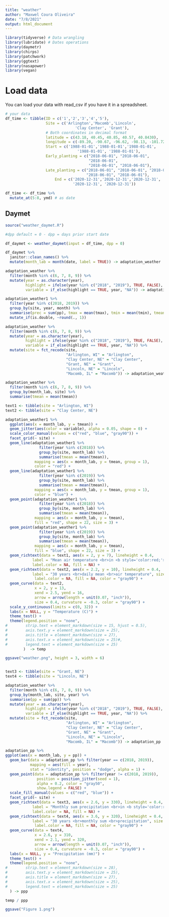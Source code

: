 ```yaml
---
title: "weather"
author: "Maxwel Coura Oliveira"
date: "7/8/2021"
output: html_document
---
```


```r
library(tidyverse) # Data wrangling
library(lubridate) # Dates operations
library(daymetr)
library(chirps)
library(patchwork)
library(ggtext)
library(nasapower)
library(vegan)
```

# Load data

You can load your data with read_csv if you have it in a spreadsheet.

```r
# your data
df_time <- tibble(ID = c('1','2','3','4','5'), 
                  Site = c('Arlington','Macomb','Lincoln',
                               'Clay Center', 'Grant'),
                  # Both coordinates in decimal format
                  latitude = c(43.18, 40.45, 40.85, 40.57, 40.8430),
                  longitude = c(-89.20, -90.67, -96.62, -98.13, -101.72),
                  Start = c('1988-01-01','1988-01-01','1988-01-01',
                                '1988-01-01', '1988-01-01'),
                  Early_planting = c("2018-06-01", "2018-06-01",
                                     "2018-06-01",
                                     "2018-06-01", "2018-06-01"),
                  Late_planting = c("2018-06-01", "2018-06-01", "2018-06-01",
                                    "2018-06-01", "2018-06-01"),
                      End = c('2020-12-31','2020-12-31','2020-12-31',
                              '2020-12-31', '2020-12-31'))

df_time <- df_time %>% 
  mutate_at(5:8, ymd) # as date
```


## Daymet 

```r
source("weather_daymet.R")
```



```r
#dpp default = 0 - dpp = days prior start date

df_daymet <- weather_daymet(input = df_time, dpp = 0) 
```


```r
df_daymet %>% 
  janitor::clean_names() %>% 
  mutate(month_lab = month(date, label = TRUE)) -> adaptation_weather
```


```r
adaptation_weather %>% 
  filter(month %in% c(6, 7, 8, 9)) %>% 
  mutate(year = as.character(year),
         highlight = ifelse(year %in% c("2018", "2019"), TRUE, FALSE),
         variable = if_else(highlight == TRUE, year, "NA")) -> adaptation_weather1
```


```r
adaptation_weather1 %>% 
  filter(year %in% c(2018, 2019)) %>% 
  group_by(site, year, month) %>% 
  summarise(prec = sum(pp), tmax = mean(tmax), tmin = mean(tmin), tmean = mean(tmean)) %>% 
  mutate_if(is.double, ~round(., 1))
```






















```r
adaptation_weather %>% 
  filter(month %in% c(6, 7, 8, 9)) %>% 
  mutate(year = as.character(year),
         highlight = ifelse(year %in% c("2018", "2019"), TRUE, FALSE),
         variable = if_else(highlight == TRUE, year, "NA")) %>% 
  mutate(site = fct_recode(site, 
                           "Arlington, WI" = "Arlington",
                           "Clay Center, NE" = "Clay Center",
                           "Grant, NE" = "Grant",
                           "Lincoln, NE" = "Lincoln",
                           "Macomb, IL" = "Macomb")) -> adaptation_weather1
```

```r
adaptation_weather %>% 
  filter(month %in% c(6, 7, 8, 9)) %>% 
  group_by(month_lab, site) %>% 
  summarise(tmean = mean(tmean))
```




```r
text1 <- tibble(site = "Arlington, WI")
text2 <- tibble(site = "Clay Center, NE")
```

 
```r
adaptation_weather1 %>% 
  ggplot(aes(x = month_lab, y = tmean)) +
  geom_jitter(aes(color = variable), alpha = 0.05, shape = 0) +
  scale_color_manual(values = c("red", "blue", "gray90")) +
  facet_grid(~ site) +
  geom_line(adaptation_weather1 %>% 
               filter(year %in% c(2018)) %>% 
               group_by(site, month_lab) %>% 
               summarise(tmean = mean(tmean)),
             mapping = aes(x = month_lab, y = tmean, group = 1), 
             color = "red") +
  geom_line(adaptation_weather1 %>% 
               filter(year %in% c(2019)) %>% 
               group_by(site, month_lab) %>% 
               summarise(tmean = mean(tmean)),
             mapping = aes(x = month_lab, y = tmean, group = 1), 
             color = "blue") +
  geom_point(adaptation_weather1 %>% 
               filter(year %in% c(2018)) %>% 
               group_by(site, month_lab) %>% 
               summarise(tmean = mean(tmean)),
             mapping = aes(x = month_lab, y = tmean), 
             fill = "red", shape = 22, size = 3) +
  geom_point(adaptation_weather1 %>% 
               filter(year %in% c(2019)) %>% 
               group_by(site, month_lab) %>% 
               summarise(tmean = mean(tmean)),
             mapping = aes(x = month_lab, y = tmean), 
             fill = "blue", shape = 22, size = 3) +
  geom_richtext(data = text1, aes(x = 2, y = 7), lineheight = 0.4, 
            label = "Mean air temperature <br>in <b style='color:red;'>2018</b> and <b style='color:blue;'>2019</b>", size = 6, 
            label.color = NA, fill = NA) +
  geom_richtext(data = text2, aes(x = 2.2, y = 10), lineheight = 0.4, 
            label = "30 years <br>daily mean <br>air temperature", size = 6, 
             label.color = NA, fill = NA, color = "gray90") +
  geom_curve(data = text2, 
             x = 2, y = 13, 
             xend = 2.5, yend = 16,
             arrow = arrow(length = unit(0.07, "inch")), 
             size = 0.4, curvature = -0.3, color = "gray90") + 
  scale_y_continuous(limits = c(0, 32)) +
  labs(x = NULL, y = "Temperature (C)") +
  theme_test() +
  theme(legend.position = "none",
#        strip.text = element_markdown(size = 15, hjust = 0.5),
#        axis.text.y = element_markdown(size = 25),
#        axis.title = element_markdown(size = 27),
#        axis.text.x = element_markdown(size = 25)#,
#        legend.text = element_markdown(size = 25)
        )  -> temp

ggsave("weather.png", height = 3, width = 6)
```


```r


```

```r
text3 <- tibble(site = "Grant, NE")
text4 <- tibble(site = "Lincoln, NE")
```

```r
adaptation_weather %>% 
  filter(month %in% c(6, 7, 8, 9)) %>% 
  group_by(month_lab, site, year) %>% 
  summarise(pp = sum(pp)) %>% 
  mutate(year = as.character(year),
         highlight = ifelse(year %in% c("2018", "2019"), TRUE, FALSE),
         variable = if_else(highlight == TRUE, year, "NA")) %>% 
  mutate(site = fct_recode(site, 
                           "Arlington, WI" = "Arlington",
                           "Clay Center, NE" = "Clay Center",
                           "Grant, NE" = "Grant",
                           "Lincoln, NE" = "Lincoln",
                           "Macomb, IL" = "Macomb")) -> adaptation_pp
```



```r
adaptation_pp %>% 
ggplot(aes(x = month_lab, y = pp)) +
  geom_bar(data = adaptation_pp %>% filter(year == c(2018, 2019)), 
           mapping = aes(fill = year),
           stat = "identity", position = "dodge", alpha = 1) +
  geom_point(data = adaptation_pp %>% filter(year != c(2018, 2019)), 
              position = position_jitter(seed = 1),
              alpha = 0.2, color = "gray50", 
              show.legend = FALSE) +
  scale_fill_manual(values = c("red", "blue")) +
  facet_grid(~ site) +
  geom_richtext(data = text3, aes(x = 2.6, y = 330), lineheight = 0.4, 
            label = "Monthly sum precipitation <br>in <b style='color:red;'>2018</b> and <b style='color:blue;'>2019</b>", size = 2, 
            label.color = NA, fill = NA) +
  geom_richtext(data = text4, aes(x = 3.6, y = 320), lineheight = 0.4, 
            label = "30 years <br>monthly sum <br>precipitation", size = 2, 
             label.color = NA, fill = NA, color = "gray90") +
  geom_curve(data = text4, 
             x = 2.6, y = 310, 
             xend = 2.1, yend = 320,
             arrow = arrow(length = unit(0.07, "inch")), 
             size = 0.4, curvature = -0.3, color = "gray90") + 
  labs(x = NULL, y = "Precipitation (mm)") +
  theme_test() +
  theme(legend.position = "none",
#        strip.text = element_markdown(size = 28),
#        axis.text.y = element_markdown(size = 25),
#        axis.title = element_markdown(size = 27),
#        axis.text.x = element_markdown(size = 25),
#        legend.text = element_markdown(size = 25)
  ) -> ppp

```







```r
temp / ppp

ggsave("Figure 1.png")
```

